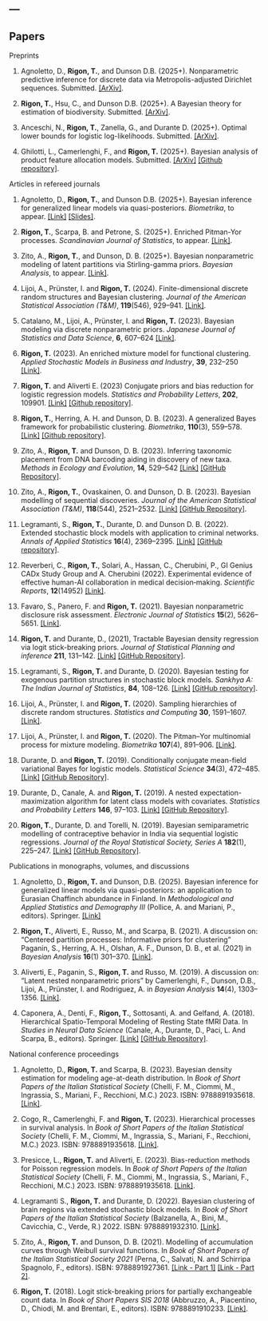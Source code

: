 ---
---

## Papers {.central}

[Preprints]{.blue}

1. Agnoletto, D., **Rigon, T.**, and Dunson D.B. (2025+). Nonparametric predictive inference for discrete data via Metropolis-adjusted Dirichlet sequences. Submitted. [[ArXiv]](https://arxiv.org/abs/2507.08629).

1. **Rigon, T.**, Hsu, C., and Dunson D.B. (2025+). A Bayesian theory for estimation of biodiversity. Submitted. [[ArXiv]](https://arxiv.org/abs/2502.01333).

1. Anceschi, N., **Rigon, T.**, Zanella, G., and Durante D. (2025+).  Optimal lower bounds for logistic log-likelihoods. Submitted.  [[ArXiv]](https://arxiv.org/abs/2410.10309).

1. Ghilotti, L., Camerlenghi, F., and **Rigon, T.** (2025+). Bayesian analysis of product feature allocation models. Submitted. [[ArXiv]](https://arxiv.org/abs/2408.15806) [[Github repository]](https://github.com/LGhilotti/ProductFormFA).

[Articles in refereed journals]{.blue}

1. Agnoletto, D., **Rigon, T.**, and Dunson D.B. (2025+). Bayesian inference for generalized linear models via quasi-posteriors. *Biometrika*, to appear. [[Link]](https://doi.org/10.1093/biomet/asaf022) [[Slides]](post/BISP2025/BISP2025.qmd).

1. **Rigon, T.**, Scarpa, B. and Petrone, S. (2025+). Enriched Pitman-Yor processes. *Scandinavian Journal of Statistics*, to appear. [[Link]](https://onlinelibrary.wiley.com/doi/full/10.1111/sjos.12765).

1. Zito, A., **Rigon, T.**, and Dunson, D. B. (2025+). Bayesian nonparametric modeling of latent partitions via Stirling-gamma priors. *Bayesian Analysis*, to appear.  [[Link]](https://projecteuclid.org/journals/bayesian-analysis/advance-publication/Bayesian-Nonparametric-Modeling-of-Latent-Partitions-via-Stirling-Gamma-Priors/10.1214/24-BA1463.full).

1. Lijoi, A., Prünster, I. and **Rigon, T.** (2024). Finite-dimensional discrete random structures and Bayesian clustering. *Journal of the American Statistical Association (T&M)*, **119**(546), 929–941. [[Link]](https://www.tandfonline.com/doi/full/10.1080/01621459.2022.2149406).

1. Catalano, M., Lijoi, A., Prünster, I. and **Rigon, T.** (2023). Bayesian modeling via discrete nonparametric priors. *Japanese Journal of Statistics and Data Science*, **6**, 607--624 [[Link]](https://link.springer.com/article/10.1007/s42081-023-00210-5).

1. **Rigon, T.** (2023). An enriched mixture model for functional clustering. *Applied Stochastic Models in Business and Industry*, **39**, 232--250  [[Link]](https://onlinelibrary.wiley.com/doi/full/10.1002/asmb.2736).

1. **Rigon, T.** and Aliverti E. (2023) Conjugate priors and bias reduction for logistic regression models. *Statistics and Probability Letters*, **202**, 109901. [[Link]](https://www.sciencedirect.com/science/article/pii/S0167715223001256) [[Github repository]](https://github.com/tommasorigon/logistic-bias-reduction).
    
1. **Rigon, T.**, Herring, A. H. and Dunson, D. B. (2023). A generalized Bayes framework for probabilistic clustering. *Biometrika*, **110**(3), 559--578. [[Link]](https://doi.org/10.1093/biomet/asad004) [[Github repository]](https://github.com/tommasorigon/GBClust).

1. Zito, A., **Rigon, T.** and Dunson, D. B. (2023).  Inferring taxonomic placement from DNA barcoding aiding in discovery of new taxa. *Methods in Ecology and Evolution*, **14**, 529--542 [[Link]](https://besjournals.onlinelibrary.wiley.com/doi/10.1111/2041-210X.14009) [[GitHub Repository]](https://alessandrozito.github.io/BayesANT/vignette.html).

1. Zito, A., **Rigon, T.**, Ovaskainen, O. and Dunson, D. B. (2023).  Bayesian modelling of sequential discoveries. *Journal of the American Statistical Association (T&M)*, **118**(544), 2521--2532. [[Link]](https://www.tandfonline.com/doi/abs/10.1080/01621459.2022.2060835) [[GitHub Repository]](https://alessandrozito.github.io/BNPvegan/vignette.html).

1. Legramanti, S., **Rigon, T.**, Durante, D. and Dunson D. B. (2022).  Extended stochastic block models with application to criminal networks. *Annals of Applied Statistics*  **16**(4), 2369--2395. [[Link]](https://projecteuclid.org/journals/annals-of-applied-statistics/volume-16/issue-4/Extended-stochastic-block-models-with-application-to-criminal-networks/10.1214/21-AOAS1595.full) [[GitHub repository]](https://github.com/danieledurante/ESBM).

1. Reverberi, C., **Rigon, T.**, Solari, A., Hassan, C., Cherubini, P., GI Genius CADx Study Group and A. Cherubini (2022). Experimental evidence of effective human-AI collaboration in medical decision‐making. *Scientific Reports*, **12**(14952) [[Link]](https://www.nature.com/articles/s41598-022-18751-2).

1. Favaro, S., Panero, F. and **Rigon, T.** (2021). Bayesian nonparametric disclosure risk assessment. *Electronic Journal of Statistics* **15**(2), 5626--5651. [[Link]](https://projecteuclid.org/journals/electronic-journal-of-statistics/volume-15/issue-2/Bayesian-nonparametric-disclosure-risk-assessment/10.1214/21-EJS1933.full).

1. **Rigon, T.** and Durante, D., (2021), Tractable Bayesian density regression via logit stick-breaking priors. *Journal of Statistical Planning and inference* **211**, 131--142. [[Link]](https://www.sciencedirect.com/science/article/pii/S0378375818300697?dgcid=author) [[GitHub Repository]](https://github.com/tommasorigon/LSBP).
    
1. Legramanti, S., **Rigon, T.** and Durante, D. (2020).  Bayesian testing for exogenous partition structures in stochastic block models. *Sankhya A: The Indian Journal of Statistics*, **84**, 108--126. [[Link]](https://link.springer.com/article/10.1007%2Fs13171-020-00231-2) [[GitHub repository]](https://github.com/danieledurante/TESTsbm).
    
1. Lijoi, A., Prünster, I. and **Rigon, T.** (2020). Sampling hierarchies of discrete random structures. *Statistics and Computing* **30**, 1591--1607. [[Link]](https://link.springer.com/article/10.1007/s11222-020-09961-7).
    
1. Lijoi, A., Prünster, I. and **Rigon, T.** (2020). The Pitman--Yor multinomial process for mixture modeling. *Biometrika* **107**(4), 891--906. [[Link]](https://academic.oup.com/biomet/article-abstract/107/4/891/5854095).

1. Durante, D. and **Rigon, T.** (2019). Conditionally conjugate mean-field variational Bayes for logistic models. *Statistical Science* **34**(3), 472--485. [[Link]](https://projecteuclid.org/euclid.ss/1570780980) [[GitHub Repository]](https://github.com/tommasorigon/logisticVB).

1. Durante, D., Canale, A. and **Rigon, T.** (2019).  A nested expectation-maximization algorithm for latent class models with covariates. *Statistics and Probability Letters* **146**, 97--103. [[Link]](https://www.sciencedirect.com/science/article/pii/S0167715218303390)  [[GitHub Repository]](https://github.com/danieledurante/nEM).

1. **Rigon, T.**, Durante, D. and Torelli, N. (2019). Bayesian semiparametric modelling of contraceptive behavior in India via sequential logistic regressions. *Journal of the Royal Statistical Society, Series A* **182**(1), 225--247. [[Link]](https://rss.onlinelibrary.wiley.com/doi/full/10.1111/rssa.12361) [[GitHub Repository]](https://github.com/tommasorigon/India-SequentiaLogit).

[Publications in monographs, volumes, and discussions]{.blue}

1. Agnoletto, D., **Rigon, T.** and Dunson, D.B. (2025). Bayesian inference for generalized linear models via quasi-posteriors: an application to Eurasian Chaffinch abundance in Finland. In *Methodological and Applied Statistics and Demography III* (Pollice, A. and Mariani, P., editors). Springer. [[Link]](https://doi.org/10.1007/978-3-031-64431-3_1)


1. **Rigon, T.**, Aliverti, E., Russo, M., and Scarpa, B. (2021). A discussion on: "Centered partition processes: Informative priors for clustering" Paganin, S., Herring, A. H., Olshan, A. F., Dunson, D. B., et al. (2021) in *Bayesian Analysis* **16**(1) 301--370. [[Link]](https://projecteuclid.org/journals/bayesian-analysis/volume-16/issue-1/Centered-Partition-Processes-Informative-Priors-for-Clustering-with-Discussion/10.1214/20-BA1197.full).

1. Aliverti, E., Paganin, S., **Rigon, T.** and Russo, M. (2019). A discussion on: "Latent nested nonparametric priors" by Camerlenghi, F., Dunson, D.B., Lijoi, A., Prünster, I. and Rodriguez, A. in *Bayesian Analysis* **14**(4), 1303--1356. [[Link]](https://projecteuclid.org/euclid.ba/1561601089).

1. Caponera, A., Denti, F., **Rigon, T.**, Sottosanti, A. and Gelfand, A. (2018). Hierarchical Spatio-Temporal Modeling of Resting State fMRI Data. In *Studies in Neural Data Science* (Canale, A., Durante, D., Paci, L. And Scarpa, B., editors). Springer. [[Link]](https://www.springer.com/us/book/9783030000387) [[GitHub Repository]](https://github.com/tommasorigon/StartUpResearch).

[National conference proceedings]{.blue}

1. Agnoletto, D., **Rigon, T.** and Scarpa, B. (2023). Bayesian density estimation for modeling age-at-death distribution. In *Book of Short Papers of the Italian Statistical Society* (Chelli, F. M., Ciommi, M., Ingrassia, S., Mariani, F., Recchioni, M.C.) 2023. ISBN: 9788891935618. [[Link]](https://it.pearson.com/content/dam/region-core/italy/pearson-italy/pdf/Docenti/Università/bozza-book-compresso.pdf).

1. Cogo, R., Camerlenghi, F. and **Rigon, T.** (2023). Hierarchical processes in survival analysis. In *Book of Short Papers of the Italian Statistical Society* (Chelli, F. M., Ciommi, M., Ingrassia, S., Mariani, F., Recchioni, M.C.) 2023. ISBN: 9788891935618. [[Link]](https://it.pearson.com/content/dam/region-core/italy/pearson-italy/pdf/Docenti/Università/bozza-book-compresso.pdf).

1. Presicce, L., **Rigon, T.** and Aliverti, E. (2023). Bias-reduction methods for Poisson regression models. In *Book of Short Papers of the Italian Statistical Society* (Chelli, F. M., Ciommi, M., Ingrassia, S., Mariani, F., Recchioni, M.C.) 2023. ISBN: 9788891935618. [[Link]](https://it.pearson.com/content/dam/region-core/italy/pearson-italy/pdf/Docenti/Università/bozza-book-compresso.pdf).

1. Legramanti S., **Rigon, T.** and Durante, D. (2022). Bayesian clustering of brain regions via extended stochastic block models. In *Book of Short Papers of the Italian Statistical Society* (Balzanella, A., Bini, M., Cavicchia, C., Verde, R.) 2022. ISBN: 9788891932310. [[Link]](https://it.pearson.com/content/dam/region-core/italy/pearson-italy/pdf/Docenti/Università/Sis-2022-4c-low.pdf).
    
1. Zito, A., **Rigon, T.** and Dunson, D. B. (2021). Modelling of accumulation curves through Weibull survival functions.  In *Book of Short Papers of the Italian Statistical Society 2021* (Perna, C., Salvati, N. and Schirripa Spagnolo, F., editors). ISBN: 9788891927361. [[Link - Part 1]](https://it.pearson.com/content/dam/region-core/italy/pearson-italy/pdf/Docenti/Università/pearson-sis-book-2021-parte-1.pdf) [[Link - Part 2]](https://it.pearson.com/content/dam/region-core/italy/pearson-italy/pdf/Docenti/Università/pearson-sis-book-2021-parte-2.pdf).

1. **Rigon, T.** (2018). Logit stick-breaking priors for partially exchangeable count data. In *Book of Short Papers SIS 2018* (Abbruzzo, A., Piacentino, D., Chiodi, M. and Brentari, E., editors). ISBN: 9788891910233. [[Link]](https://it.pearson.com/content/dam/region-core/italy/pearson-italy/pdf/Docenti/ISTITUZIONI%20-%20HE%20-%20PDF%20-%20SIS%20V2.pdf).

